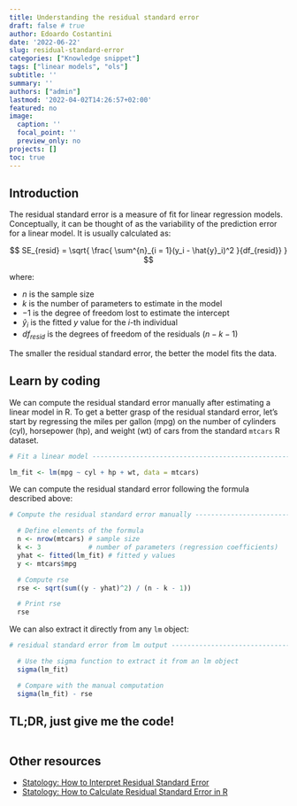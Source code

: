 ```yaml
---
title: Understanding the residual standard error
draft: false # true
author: Edoardo Costantini
date: '2022-06-22'
slug: residual-standard-error
categories: ["Knowledge snippet"]
tags: ["linear models", "ols"]
subtitle: ''
summary: ''
authors: ["admin"]
lastmod: '2022-04-02T14:26:57+02:00'
featured: no
image:
  caption: ''
  focal_point: ''
  preview_only: no
projects: []
toc: true
---
```


## Introduction

The residual standard error is a measure of fit for linear regression models. 
Conceptually, it can be thought of as the variability of the prediction error for a linear model.
It is usually calculated as:

$$
SE_{resid} = \sqrt{ \frac{ \sum^{n}_{i = 1}(y_i - \hat{y}_i)^2 }{df_{resid}} }
$$

where:

- $n$ is the sample size
- $k$ is the number of parameters to estimate in the model 
- $-1$ is the degree of freedom lost to estimate the intercept
- $\hat{y}_i$ is the fitted $y$ value for the $i$-th individual
- $df_{resid}$ is the degrees of freedom of the residuals ($n - k - 1$)

The smaller the residual standard error, the better the model fits the data.

## Learn by coding

We can compute the residual standard error manually after estimating a linear model in R.
To get a better grasp of the residual standard error, let's start by regressing the miles per gallon (mpg) on the number of cylinders (cyl), horsepower (hp), and weight (wt) of cars from the standard `mtcars` R dataset.

```r
# Fit a linear model -----------------------------------------------------------

lm_fit <- lm(mpg ~ cyl + hp + wt, data = mtcars)

```

We can compute the residual standard error following the formula described above:

```r
# Compute the residual standard error manually ---------------------------------

  # Define elements of the formula
  n <- nrow(mtcars) # sample size
  k <- 3            # number of parameters (regression coefficients)
  yhat <- fitted(lm_fit) # fitted y values
  y <- mtcars$mpg

  # Compute rse
  rse <- sqrt(sum((y - yhat)^2) / (n - k - 1))

  # Print rse
  rse

```

We can also extract it directly from any `lm` object:

```r
# residual standard error from lm output ---------------------------------------

  # Use the sigma function to extract it from an lm object
  sigma(lm_fit)

  # Compare with the manual computation
  sigma(lm_fit) - rse

```

## TL;DR, just give me the code!
```r
```

## Other resources

- [Statology: How to Interpret Residual Standard Error](https://www.statology.org/how-to-interpret-residual-standard-error/)
- [Statology: How to Calculate Residual Standard Error in R](https://www.statology.org/residual-standard-error-r/)